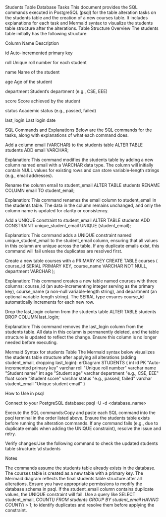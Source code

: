 Students Table Database Tasks
This document provides the SQL commands executed in PostgreSQL (psql) for the table alteration tasks on the students table and the creation of a new courses table. It includes explanations for each task and Mermaid syntax to visualize the students table structure after the alterations.
Table Structure Overview
The students table initially has the following structure:

Column Name
Description

id
Auto-incremented primary key

roll
Unique roll number for each student

name
Name of the student

age
Age of the student

department
Student’s department (e.g., CSE, EEE)

score
Score achieved by the student

status
Academic status (e.g., passed, failed)

last_login
Last login date

SQL Commands and Explanations
Below are the SQL commands for the tasks, along with explanations of what each command does.

Add a column email (VARCHAR) to the students table
ALTER TABLE students
ADD email VARCHAR;

Explanation: This command modifies the students table by adding a new column named email with a VARCHAR data type. The column will initially contain NULL values for existing rows and can store variable-length strings (e.g., email addresses).

Rename the column email to student_email
ALTER TABLE students
RENAME COLUMN email TO student_email;

Explanation: This command renames the email column to student_email in the students table. The data in the column remains unchanged, and only the column name is updated for clarity or consistency.

Add a UNIQUE constraint to student_email
ALTER TABLE students
ADD CONSTRAINT unique_student_email UNIQUE (student_email);

Explanation: This command adds a UNIQUE constraint named unique_student_email to the student_email column, ensuring that all values in this column are unique across the table. If any duplicate emails exist, this command will fail unless the duplicates are resolved first.

Create a new table courses with a PRIMARY KEY
CREATE TABLE courses (
course_id SERIAL PRIMARY KEY,
course_name VARCHAR NOT NULL,
department VARCHAR
);

Explanation: This command creates a new table named courses with three columns: course_id (an auto-incrementing integer serving as the primary key), course_name (a non-null variable-length string), and department (an optional variable-length string). The SERIAL type ensures course_id automatically increments for each new row.

Drop the last_login column from the students table
ALTER TABLE students
DROP COLUMN last_login;

Explanation: This command removes the last_login column from the students table. All data in this column is permanently deleted, and the table structure is updated to reflect the change. Ensure this column is no longer needed before executing.

Mermaid Syntax for students Table
The Mermaid syntax below visualizes the students table structure after applying all alterations (adding student_email, dropping last_login):
erDiagram
STUDENTS {
int id PK "Auto-incremented primary key"
varchar roll "Unique roll number"
varchar name "Student name"
int age "Student age"
varchar department "e.g., CSE, EEE"
float score "Student score"
varchar status "e.g., passed, failed"
varchar student_email "Unique student email"
}

How to Use in psql

Connect to your PostgreSQL database:
psql -U <username> -d <database_name>

Execute the SQL commands:Copy and paste each SQL command into the psql terminal in the order listed above. Ensure the students table exists before running the alteration commands. If any command fails (e.g., due to duplicate emails when adding the UNIQUE constraint), resolve the issue and retry.

Verify changes:Use the following command to check the updated students table structure:
\d students

Notes

The commands assume the students table already exists in the database.
The courses table is created as a new table with a primary key.
The Mermaid diagram reflects the final students table structure after all alterations.
Ensure you have appropriate permissions to modify the database schema in psql.
If the student_email column contains duplicate values, the UNIQUE constraint will fail. Use a query like SELECT student_email, COUNT(_) FROM students GROUP BY student_email HAVING COUNT(_) > 1; to identify duplicates and resolve them before applying the constraint.
